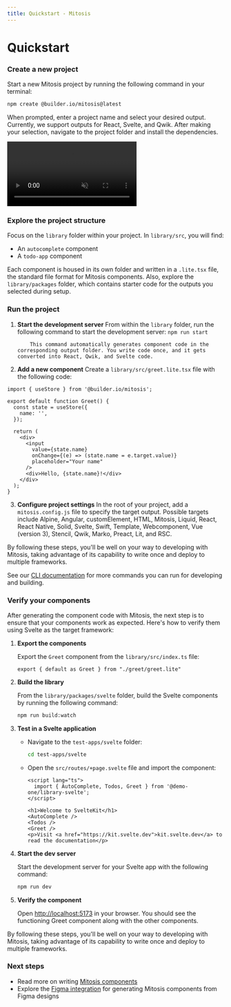 ```yaml
---
title: Quickstart - Mitosis
---
```


# Quickstart

### Create a new project

Start a new Mitosis project by running the following command in your terminal:

```bash
npm create @builder.io/mitosis@latest
```

When prompted, enter a project name and select your desired output. Currently, we support outputs for React, Svelte, and Qwik. After making your selection, navigate to the project folder and install the dependencies.

<video
  autoplay
  playsInline
  muted
  loop
  src="https://cdn.builder.io/o/assets%2FYJIGb4i01jvw0SRdL5Bt%2Fac60d98b072940cabb00bd2f2839a7b9%2Fcompressed?apiKey=YJIGb4i01jvw0SRdL5Bt&token=ac60d98b072940cabb00bd2f2839a7b9&alt=media&optimized=true"
/>

### Explore the project structure

Focus on the `library` folder within your project. In `library/src`, you will find:

- An `autocomplete` component
- A `todo-app` component

Each component is housed in its own folder and written in a `.lite.tsx` file, the standard file format for Mitosis components. Also, explore the `library/packages` folder, which contains starter code for the outputs you selected during setup.

### Run the project

1.  **Start the development server**
    From within the `library` folder, run the following command to start the development server:
    `npm run start`

            This command automatically generates component code in the corresponding output folder. You write code once, and it gets converted into React, Qwik, and Svelte code.

2.  **Add a new component**
    Create a `library/src/greet.lite.tsx` file with the following code:

```tsx
import { useStore } from '@builder.io/mitosis';

export default function Greet() {
  const state = useStore({
    name: '',
  });

  return (
    <div>
      <input
        value={state.name}
        onChange={(e) => (state.name = e.target.value)}
        placeholder="Your name"
      />
      <div>Hello, {state.name}!</div>
    </div>
  );
}
```

3.  **Configure project settings**
    In the root of your project, add a `mitosis.config.js` file to specify the target output. Possible targets include Alpine, Angular, customElement, HTML, Mitosis, Liquid, React, React Native, Solid, Svelte, Swift, Template, Webcomponent, Vue (version 3), Stencil, Qwik, Marko, Preact, Lit, and RSC.

By following these steps, you'll be well on your way to developing with Mitosis, taking advantage of its capability to write once and deploy to multiple frameworks.

See our [CLI documentation](/docs/cli) for more commands you can run for developing and building.

### Verify your components

After generating the component code with Mitosis, the next step is to ensure that your components work as expected. Here's how to verify them using Svelte as the target framework:

1. **Export the components**
    
    Export the `Greet` component from the `library/src/index.ts` file:
    
    ```tsx
    export { default as Greet } from "./greet/greet.lite"
    ```
    
2. **Build the library**
    
    From the `library/packages/svelte` folder, build the Svelte components by running the following command:
    
    ```bash
    npm run build:watch
    ```
    
3. **Test in a Svelte application**
    - Navigate to the `test-apps/svelte` folder:
        
        ```bash
        cd test-apps/svelte
        ```
        
    - Open the `src/routes/+page.svelte` file and import the component:
        
        ```tsx
        <script lang="ts">
          import { AutoComplete, Todos, Greet } from '@demo-one/library-svelte';
        </script>
        
        <h1>Welcome to SvelteKit</h1>
        <AutoComplete />
        <Todos />
        <Greet />
        <p>Visit <a href="https://kit.svelte.dev">kit.svelte.dev</a> to read the documentation</p>
        
        ```
        
4. **Start the dev server**
    
    Start the development server for your Svelte app with the following command:
    
    ```bash
    npm run dev
    ```
    
5. **Verify the component**
    
    Open [http://localhost:5173](http://localhost:5173/) in your browser. You should see the functioning Greet component along with the other components.
    

By following these steps, you'll be well on your way to developing with Mitosis, taking advantage of its capability to write once and deploy to multiple frameworks.

### Next steps

- Read more on writing [Mitosis components](/docs/components)
- Explore the [Figma integration](/docs/figma) for generating Mitosis components from Figma designs
